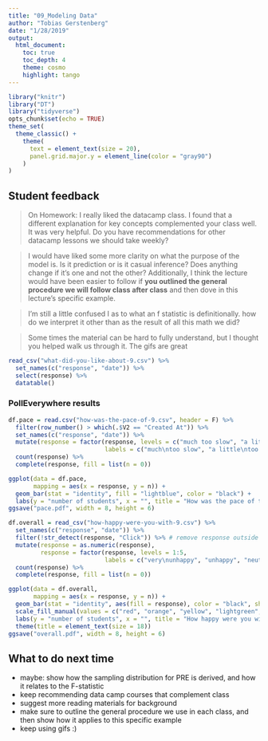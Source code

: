 ```yaml
---
title: "09_Modeling Data"
author: "Tobias Gerstenberg"
date: "1/28/2019"
output: 
  html_document:
    toc: true
    toc_depth: 4
    theme: cosmo
    highlight: tango
---
```


```r
library("knitr")
library("DT")
library("tidyverse")
opts_chunk$set(echo = TRUE)
theme_set(
  theme_classic() + 
    theme(
      text = element_text(size = 20),
      panel.grid.major.y = element_line(color = "gray90")
    ) 
)
```

## Student feedback 

> On Homework: I really liked the datacamp class. I found that a different explanation for key concepts complemented your class well. It was very helpful. Do you have recommendations for other datacamp lessons we should take weekly?

> I would have liked some more clarity on what the purpose of the model is. Is it prediction or is it casual inference? Does anything change if it's one and not the other? Additionally, I think the lecture would have been easier to follow if __you outlined the general procedure we will follow class after class__ and then dove in this lecture's specific example.

> I'm still a little confused I as to what an f statistic is definitionally. how do we interpret it other than as the result of all this math we did?

> Some times the material can be hard to fully understand, but I thought you helped walk us through it. The gifs are great

```r
read_csv("what-did-you-like-about-9.csv") %>% 
  set_names(c("response", "date")) %>% 
  select(response) %>% 
  datatable()
```

### PollEverywhere results 

```r
df.pace = read.csv("how-was-the-pace-of-9.csv", header = F) %>%
  filter(row_number() > which(.$V2 == "Created At")) %>% 
  set_names(c("response", "date")) %>% 
  mutate(response = factor(response, levels = c("much too slow", "a little too slow", "just right", "a little too fast", "much too fast"),
                           labels = c("much\ntoo slow", "a little\ntoo slow", "just right", "a little\ntoo fast", "much\ntoo fast"))) %>% 
  count(response) %>% 
  complete(response, fill = list(n = 0))

ggplot(data = df.pace,
       mapping = aes(x = response, y = n)) + 
  geom_bar(stat = "identity", fill = "lightblue", color = "black") +
  labs(y = "number of students", x = "", title = "How was the pace of today's class?")
ggsave("pace.pdf", width = 8, height = 6)
```

```r
df.overall = read_csv("how-happy-were-you-with-9.csv") %>% 
  set_names(c("response", "date")) %>% 
  filter(!str_detect(response, "Click")) %>% # remove response outside of the click regions 
  mutate(response = as.numeric(response),
         response = factor(response, levels = 1:5,
                           labels = c("very\nunhappy", "unhappy", "neutral", "happy", "very\nhappy"))) %>% 
  count(response) %>% 
  complete(response, fill = list(n = 0))

ggplot(data = df.overall,
       mapping = aes(x = response, y = n)) + 
  geom_bar(stat = "identity", aes(fill = response), color = "black", show.legend = F) +
  scale_fill_manual(values = c("red", "orange", "yellow", "lightgreen", "green")) +
  labs(y = "number of students", x = "", title = "How happy were you with today's class overall?") +
  theme(title = element_text(size = 18))
ggsave("overall.pdf", width = 8, height = 6)
```

## What to do next time

- maybe: show how the sampling distribution for PRE is derived, and how it relates to the F-statistic 
- keep recommending data camp courses that complement class
- suggest more reading materials for background 
- make sure to outline the general procedure we use in each class, and then show how it applies to this specific example 
- keep using gifs :)